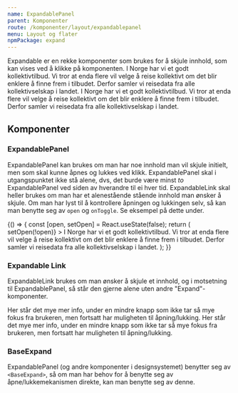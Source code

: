 ```yaml
---
name: ExpandablePanel
parent: Komponenter
route: /komponenter/layout/expandablepanel
menu: Layout og flater
npmPackage: expand
---
```



<PageHeader>
  Expandable er en rekke komponenter som brukes for å skjule innhold, som kan
  vises ved å klikke på komponenten.
</PageHeader>

<Playground>
  <ExpandablePanel title="Om Entur">
    I Norge har vi et godt kollektivtilbud. Vi tror at enda flere vil velge å
    reise kollektivt om det blir enklere å finne frem i tilbudet. Derfor samler
    vi reisedata fra alle kollektivselskap i landet.
  </ExpandablePanel>
  <ExpandablePanel title="Om Entur">
    I Norge har vi et godt kollektivtilbud. Vi tror at enda flere vil velge å
    reise kollektivt om det blir enklere å finne frem i tilbudet. Derfor samler
    vi reisedata fra alle kollektivselskap i landet.
  </ExpandablePanel>
</Playground>

## Komponenter

### ExpandablePanel

<ImportStatement imports="ExpandablePanel" />
<Props of={ExpandablePanel} />

ExpandablePanel kan brukes om man har noe innhold man vil skjule initielt, men som skal kunne åpnes og lukkes ved klikk.
ExpandablePanel skal i utgangspunktet ikke stå alene, dvs, det burde være minst _to_ ExpandablePanel ved siden av hverandre til ei hver tid.
ExpandableLink skal heller brukes om man har et alenestående stående innhold man ønsker å skjule.
Om man har lyst til å kontrollere åpningen og lukkingen selv, så kan man benytte seg av `open` og `onToggle`.
Se eksempel på dette under.

<Playground>
  {() => {
    const [open, setOpen] = React.useState(false);
    return (
      <ExpandablePanel
        title="Om Entur"
        open={open}
        onToggle={() => setOpen(!open)}
      >
        I Norge har vi et godt kollektivtilbud. Vi tror at enda flere vil velge
        å reise kollektivt om det blir enklere å finne frem i tilbudet. Derfor
        samler vi reisedata fra alle kollektivselskap i landet.
      </ExpandablePanel>
    );
  }}
</Playground>

### Expandable Link

ExpandableLink brukes om man ønsker å skjule et innhold, og i motsetning til ExpandablePanel, så står den gjerne alene uten andre "Expand"-komponenter.

<Playground>
  <ExpandableLink title="Se mer info">
    Her står det mye mer info, under en mindre knapp som ikke tar så mye fokus
    fra brukeren, men fortsatt har muligheten til åpning/lukking. Her står det
    mye mer info, under en mindre knapp som ikke tar så mye fokus fra brukeren,
    men fortsatt har muligheten til åpning/lukking.
  </ExpandableLink>
</Playground>

### BaseExpand

<ImportStatement imports="BaseExpand" />
<Props of={BaseExpand} />

ExpandablePanel (og andre komponenter i designsystemet) benytter seg av `<BaseExpand>`, så om man har behov for å benytte seg av åpne/lukkemekanismen direkte, kan man benytte seg av denne.
